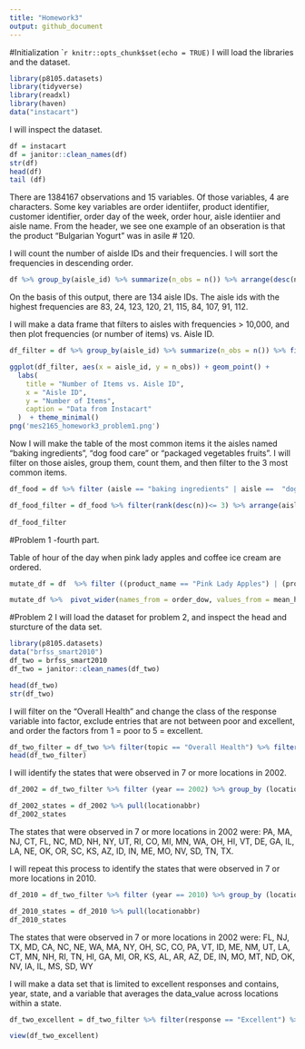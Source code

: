 ```yaml
---
title: "Homework3"
output: github_document
---
```

#Initialization
````r
knitr::opts_chunk$set(echo = TRUE)
```
I will load the libraries and the dataset.


```r
library(p8105.datasets)
library(tidyverse)
library(readxl)
library(haven)
data("instacart")
```

I will inspect the dataset.

```r
df = instacart
df = janitor::clean_names(df)
str(df)
head(df)
tail (df)
```

There are 1384167 observations and 15 variables. Of those variables, 4 are characters.  Some key variables are order identiifer, product identifier, customer identifier, order day of the week, order hour, aisle identiier and aisle name. From the header, we see one example of an obseration is that the product "Bulgarian Yogurt" was in asile # 120.

I will count the number of aislde IDs and their frequencies. I will sort the frequencies in descending order.
```r
df %>% group_by(aisle_id) %>% summarize(n_obs = n()) %>% arrange(desc(n_obs))
```
On the basis of this output, there are 134 aisle IDs. The aisle ids with the highest frequencies are 83, 24, 123, 120, 21, 115, 84, 107, 91, 112.

I will make a data frame that filters to aisles with frequencies > 10,000, and then plot frequencies (or number of items) vs. Aisle ID.
```r
df_filter = df %>% group_by(aisle_id) %>% summarize(n_obs = n()) %>% filter(n_obs > 10000) %>% arrange(aisle_id)

ggplot(df_filter, aes(x = aisle_id, y = n_obs)) + geom_point() + 
  labs(
    title = "Number of Items vs. Aisle ID",
    x = "Aisle ID",
    y = "Number of Items",
    caption = "Data from Instacart"
  )  + theme_minimal()
png('mes2165_homework3_problem1.png')
```


Now I will make the table of the most common items it the aisles named "baking ingredients", "dog food care" or "packaged vegetables fruits".  I will filter on those aisles, group them, count them, and then filter to the 3 most common items.

```r
df_food = df %>% filter (aisle == "baking ingredients" | aisle ==  "dog food care" | aisle == "packaged vegetables fruits") %>% group_by(aisle) %>% count(product_id, product_name)

df_food_filter = df_food %>% filter(rank(desc(n))<= 3) %>% arrange(aisle, desc(n))
                    
df_food_filter
```
#Problem 1 -fourth part. 

Table of hour of the day when pink lady apples and coffee ice cream are ordered.
```r
mutate_df = df  %>% filter ((product_name == "Pink Lady Apples") | (product_name == "Coffee Ice Cream")) %>% group_by(product_name, order_dow) %>% summarize(mean_hour = mean(order_hour_of_day))

mutate_df %>%  pivot_wider(names_from = order_dow, values_from = mean_hour)
```

#Problem 2
I will load the dataset for problem 2, and inspect the head and sturcture of the data set.
```r
library(p8105.datasets)
data("brfss_smart2010")
df_two = brfss_smart2010
df_two = janitor::clean_names(df_two)

head(df_two)
str(df_two)
```
I will filter on the "Overall Health" and change the class of the response variable into factor, exclude entries that are not between poor and excellent, and order the factors from 1 = poor to 5 = excellent.
```r
df_two_filter = df_two %>% filter(topic == "Overall Health") %>% filter (response != c("Poor", "Fair", "Good", "Very good", "Excellent")) %>% mutate(response = factor(response, levels =c("Poor", "Fair", "Good", "Very good", "Excellent") )) 
head(df_two_filter)
```
I will identify the states that were observed in 7 or more locations in 2002.
```r
df_2002 = df_two_filter %>% filter (year == 2002) %>% group_by (locationabbr) %>% count() %>% filter(n>= 7) %>% arrange(desc(n))

df_2002_states = df_2002 %>% pull(locationabbr)
df_2002_states
```
The states that were observed in 7 or more locations in 2002 were: PA, MA, NJ, CT, FL, NC, MD, NH, NY, UT, RI, CO, MI, MN, WA, OH, HI, VT, DE, GA, IL, LA, NE, OK, OR, SC, KS, AZ, ID, IN, ME, MO, NV, SD, TN, TX.

I will repeat this process to identify the states that were observed in 7 or more locations in 2010.
```r
df_2010 = df_two_filter %>% filter (year == 2010) %>% group_by (locationabbr) %>% count() %>% filter(n>= 7) %>% arrange(desc(n))

df_2010_states = df_2010 %>% pull(locationabbr)
df_2010_states
```
The states that were observed in 7 or more locations in 2002 were: FL, NJ, TX, MD, CA, NC, NE, WA, MA, NY, OH, SC, CO, PA, VT, ID, ME, NM, UT, LA, CT, MN, NH, RI, TN, HI, GA, MI, OR, KS, AL, AR, AZ, DE, IN, MO, MT, ND, OK, NV, IA, IL, MS, SD, WY

I will make a data set that is limited to excellent responses and contains, year, state, and a variable that averages the data_value across locations within a state.
```r
df_two_excellent = df_two_filter %>% filter(response == "Excellent") %>% group_by (locationabbr, locationdesc, year) %>% summarize (mean_data_value = mean(data_value)) %>% rename(state = locationabbr) %>% rename(location = locationdesc)

view(df_two_excellent)
```
